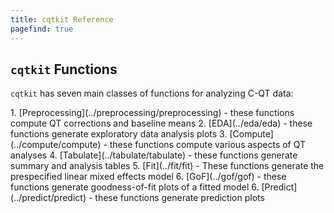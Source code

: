 ```yaml
---
title: cqtkit Reference
pagefind: true
---
```



## `cqtkit` Functions

`cqtkit` has seven main classes of functions for analyzing C-QT data:

<Steps>
1. [Preprocessing](../preprocessing/preprocessing) - these functions compute QT corrections and baseline means
2. [EDA](../eda/eda) - these functions generate exploratory data analysis plots
3. [Compute](../compute/compute) - these functions compute various aspects of QT analyses
4. [Tabulate](../tabulate/tabulate) - these functions generate summary and analysis tables 
5. [Fit](../fit/fit) - These functions generate the prespecified linear mixed effects model
6. [GoF](../gof/gof) - these functions generate goodness-of-fit plots of a fitted model
6. [Predict](../predict/predict) - these functions generate prediction plots
</Steps>

